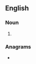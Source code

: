 ==English==

===Noun===
{{head|en|noun form}}

# {{plural of|deep stack|lang=en}}

===Anagrams===
* {{anagrams|en|a=acdeekpsst|speed stack}}